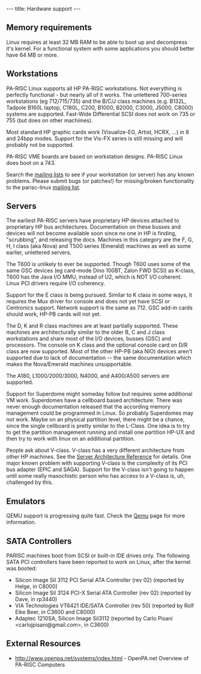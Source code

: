 ---
title: Hardware support
---

== Memory requirements ==

Linux requires at least 32 MB RAM to be able to boot up and decompress it's kernel.
For a functional system with some applications you should better have 64 MB or more. 

== Workstations ==

PA-RISC Linux supports all HP PA-RISC workstations. Not everything is perfectly functional - but nearly all of it works.
The unlettered 700-series workstations (eg 712/715/735) and the B/C/J class machines (e.g. B132L, Tadpole B160L laptop, C180L, C200, B1000, B2000, C3000, J5000, C8000) systems are supported.
Fast-Wide Differential SCSI does not work on 735 or 755 (but does on other machiines).

Most standard HP graphic cards work (Visualize-EG, Artist, HCRX, ...) in 8 and 24bpp modes.
Support for the Vis-FX series is still missing and will probably not be supported. 

PA-RISC VME boards are based on workstation designs. PA-RISC Linux does boot on a 743.

Search the [[Mailing_lists|mailing lists]] to see if your workstation (or server) has any known problems.
Please submit bugs (or patches!) for missing/broken functionality to the parisc-linux [[Mailing_lists|mailing list]].

== Servers ==

The earliest PA-RISC servers have proprietary HP devices attached to proprietary HP bus architectures. Documentation on these busses and devices will not become available soon since no one in HP is finding, "scrubbing", and releasing the docs. Machines in this category are the F, G, H, I class (aka Nova) and T500 series (Emerald) machines as well as some earlier, unlettered servers.

The T600 is unlikely to ever be supported. Though T600 uses some of the same GSC devices (eg card-mode Dino 100BT, Zalon FWD SCSI) as K-class, T600 has the Java I/O MMU, instead of U2, which is NOT I/O coherent. Linux PCI drivers require I/O coherency.

Support for the E class is being pursued. Similar to K class in some ways, it requires the Mux driver for console and does not yet have SCSI or Centronics support. Network support is the same as 712. GSC add-in cards should work, HP-PB cards will not yet.

The D, K and R class machines are at least partially supported. These machines are architecturally similar to the older B, C and J class workstations and share most of the I/O devices, busses (GSC) and processors. The console on K class and the optional console card on D/R class are now supported. Most of the other HP-PB (aka NIO) devices aren't supported due to lack of documentation -- the same documentation which makes the Nova/Emerald machines unsupportable.

The A180, L1000/2000/3000, N4000, and A400/A500 servers are supported.

Support for Superdome might someday follow but requires some additional VM work. Superdomes have a cellboard based architecture. There was never enough documentation released that the according memory management could be programmed in Linux.
So probably Superdomes may not work. Maybe on an physical partition level, there might be a chance, since the single cellboard is pretty similar to the L-Class.  One idea is to try to get the partition management running and install one partition HP-UX and then try to work with linux on an additional partition.

People ask about V-class. V-class has a very different architecture from other HP machines. See the [http://docs.hp.com/hpux/hw/  Server Architecture Reference] for details. One major known problem with supporting V-class is the complexity of its PCI bus adapter (EPIC and SAGA). Support for the V-class isn't going to happen until some really masochistic person who has access to a V-class is, uh, challenged by this.

== Emulators ==

QEMU support is progressing quite fast. Check the [[Qemu]] page for more information.

== SATA Controllers ==

PARISC machines boot from SCSI or built-in IDE drives only.
The following SATA PCI controllers have been reported to work on Linux, after the kernel was booted:
* Silicon Image SiI 3112 PCI Serial ATA Controller (rev 02) (reported by Helge, in C8000)
* Silicon Image SiI 3124 PCI-X Serial ATA Controller (rev 02) (reported by Dave, in rp3440)
* VIA Technologies VT6421 IDE/SATA Controller (rev 50) (reported by Rolf Eike Beer, in C3600 and C8000)
* Adaptec 1210SA, Silicon Image Sil3112 (reported by Carlo Pisani <carlojpisani@gmail.com>, in C3600)

== External Resources ==

* http://www.openpa.net/systems/index.html - OpenPA.net Overview of PA-RISC Computers
